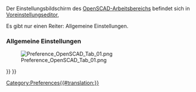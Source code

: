 <languages/>
Der Einstellungsbildschirm des [[OpenSCAD_Workbench/de|OpenSCAD-Arbeitsbereichs]] befindet sich in [[Preferences Editor/de|Voreinstellungseditor]], {{MenuCommand|Bearbeiten → Einstellungen → OpenSCAD}}

Es gibt nur einen Reiter: Allgemeine Einstellungen.

===Allgemeine Einstellungen===

[[File:Preference_OpenSCAD_Tab_01.png]]

{{OpenSCAD Tools navi{{#translation:}}}}
{{Userdocnavi{{#translation:}}}}
[[Category:Preferences{{#translation:}}]]